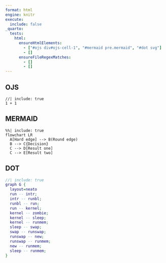 ```yaml
---
format: html
engine: knitr
execute:
  include: false
_quarto:
  tests:
    html:
      ensureHtmlElements:
        - ["#ojs div#ojs-cell-1", "#mermaid pre.mermaid", "#dot svg"]
        - []
      ensureFileRegexMatches:
        - [] 
        - []
---
```


## OJS

```ojs
//| include: true
1 + 1
```

## MERMAID
```mermaid
%%| include: true
flowchart LR
  A[Hard edge] --> B(Round edge)
  B --> C{Decision}
  C --> D[Result one]
  C --> E[Result two]
```

## DOT
```dot
//| include: true
graph G {
  layout=neato
  run -- intr;
  intr -- runbl;
  runbl -- run;
  run -- kernel;
  kernel -- zombie;
  kernel -- sleep;
  kernel -- runmem;
  sleep -- swap;
  swap -- runswap;
  runswap -- new;
  runswap -- runmem;
  new -- runmem;
  sleep -- runmem;
}
```
